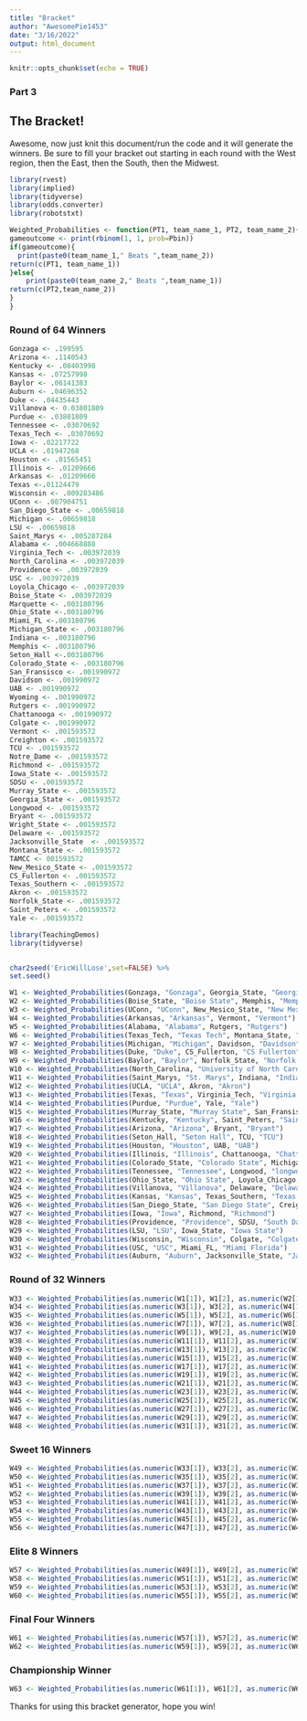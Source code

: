 ```yaml
---
title: "Bracket"
author: "AwesomePie1453"
date: "3/16/2022"
output: html_document
---
```


```r
knitr::opts_chunk$set(echo = TRUE)
```
### Part 3

## The Bracket! 

Awesome, now just knit this document/run the code and it will generate the winners. Be sure to fill your bracket out starting in each round with the West region, then the East, then the South, then the Midwest.

```r
library(rvest)
library(implied)
library(tidyverse)
library(odds.converter)
library(robotstxt)
```


```r

Weighted_Probabilities <- function(PT1, team_name_1, PT2, team_name_2){Pbin = (PT1 *100)/(PT1*100 + PT2*100)
gameoutcome <- print(rbinom(1, 1, prob=Pbin))
if(gameoutcome){
  print(paste0(team_name_1," Beats ",team_name_2))
return(c(PT1, team_name_1))
}else{
    print(paste0(team_name_2," Beats ",team_name_1))
return(c(PT2,team_name_2))
}
}
```

### Round of 64 Winners

```r
Gonzaga <- .199595
Arizona <- .1140543
Kentucky <- .08403998
Kansas <- .07257998
Baylor <- .06141383
Auburn <- .04696352
Duke <- .04435443
Villanova <- 0.03801809
Purdue <- .03801809
Tennessee <- .03070692
Texas_Tech <- .03070692
Iowa <- .02217722
UCLA <- .01947268
Houston <- .01565451
Illinois <- .01209666
Arkansas <- .01209666
Texas <-.01124479
Wisconsin <- .009283486
UConn <- .007904751
San_Diego_State <- .00659818
Michigan <- .00659818
LSU <- .00659818
Saint_Marys <- .005287284
Alabama <- .004668888
Virginia_Tech <- .003972039
North_Carolina <- .003972039
Providence <- .003972039
USC <- .003972039
Loyola_Chicago <- .003972039
Boise_State <- .003972039
Marquette <- .003180796
Ohio_State <-.003180796
Miami_FL <-.003180796
Michigan_State <- .003180796
Indiana <- .003180796
Memphis <- .003180796
Seton_Hall <-.003180796
Colorado_State <- .003180796
San_Fransisco <- .001990972
Davidson <- .001990972
UAB <- .001990972
Wyoming <- .001990972
Rutgers <- .001990972
Chattanooga <- .001990972
Colgate <- .001990972
Vermont <- .001593572
Creighton <- .001593572
TCU <- .001593572
Notre_Dame <- .001593572
Richmond <- .001593572
Iowa_State <- .001593572
SDSU <- .001593572
Murray_State <- .001593572
Georgia_State <- .001593572
Longwood <- .001593572
Bryant <- .001593572
Wright_State <- .001593572
Delaware <- .001593572
Jacksonville_State  <- .001593572
Montana_State <- .001593572
TAMCC <- 001593572
New_Mesico_State <- .001593572
CS_Fullerton <- .001593572
Texas_Southern <- .001593572
Akron <- .001593572
Norfolk_State <- .001593572
Saint_Peters <- .001593572
Yale <- .001593572
```


```r

library(TeachingDemos)
library(tidyverse)


char2seed('EricWillLose',set=FALSE) %>%
set.seed()
```

```r


W1 <- Weighted_Probabilities(Gonzaga, "Gonzaga", Georgia_State, "Georgia St.")
W2 <- Weighted_Probabilities(Boise_State, "Boise State", Memphis, "Memphis")
W3 <- Weighted_Probabilities(UConn, "UConn", New_Mesico_State, "New Mexico State")
W4 <- Weighted_Probabilities(Arkansas, "Arkansas", Vermont, "Vermont")
W5 <- Weighted_Probabilities(Alabama, "Alabama", Rutgers, "Rutgers")
W6 <- Weighted_Probabilities(Texas_Tech, "Texas Tech", Montana_State, "Montana State")
W7 <- Weighted_Probabilities(Michigan, "Michigan", Davidson, "Davidson")
W8 <- Weighted_Probabilities(Duke, "Duke", CS_Fullerton, "CS Fullerton")
W9 <- Weighted_Probabilities(Baylor, "Baylor", Norfolk_State, "Norfolk State")
W10 <- Weighted_Probabilities(North_Carolina, "University of North Carolina", Marquette, "Marquette")
W11 <- Weighted_Probabilities(Saint_Marys, "St. Marys", Indiana, "Indiana")
W12 <- Weighted_Probabilities(UCLA, "UCLA", Akron, "Akron")
W13 <- Weighted_Probabilities(Texas, "Texas", Virginia_Tech, "Virginia Tech")
W14 <- Weighted_Probabilities(Purdue, "Purdue", Yale, "Yale")
W15 <- Weighted_Probabilities(Murray_State, "Murray State", San_Fransisco, "San Fransisco")
W16 <- Weighted_Probabilities(Kentucky, "Kentucky", Saint_Peters, "Saint Peters")
W17 <- Weighted_Probabilities(Arizona, "Arizona", Bryant, "Bryant")
W18 <- Weighted_Probabilities(Seton_Hall, "Seton Hall", TCU, "TCU")
W19 <- Weighted_Probabilities(Houston, "Houston", UAB, "UAB")
W20 <- Weighted_Probabilities(Illinois, "Illinois", Chattanooga, "Chattanooga")
W21 <- Weighted_Probabilities(Colorado_State, "Colorado State", Michigan, "Michigan")
W22 <- Weighted_Probabilities(Tennessee, "Tennessee", Longwood, "longwood")
W23 <- Weighted_Probabilities(Ohio_State, "Ohio State", Loyola_Chicago, "Loyola Chicago")
W24 <- Weighted_Probabilities(Villanova, "Villanova", Delaware, "Delaware")
W25 <- Weighted_Probabilities(Kansas, "Kansas", Texas_Southern, "Texas Southern")
W26 <- Weighted_Probabilities(San_Diego_State, "San Diego State", Creighton, "Creighton")
W27 <- Weighted_Probabilities(Iowa, "Iowa", Richmond, "Richmond")
W28 <- Weighted_Probabilities(Providence, "Providence", SDSU, "South Dakota State")
W29 <- Weighted_Probabilities(LSU, "LSU", Iowa_State, "Iowa State")
W30 <- Weighted_Probabilities(Wisconsin, "Wisconsin", Colgate, "Colgate")
W31 <- Weighted_Probabilities(USC, "USC", Miami_FL, "Miami Florida")
W32 <- Weighted_Probabilities(Auburn, "Auburn", Jacksonville_State, "Jacksonville State")
```
### Round of 32 Winners

```r

W33 <- Weighted_Probabilities(as.numeric(W1[1]), W1[2], as.numeric(W2[1]), W2[2])
W34 <- Weighted_Probabilities(as.numeric(W3[1]), W3[2], as.numeric(W4[1]), W4[2])
W35 <- Weighted_Probabilities(as.numeric(W5[1]), W5[2], as.numeric(W6[1]), W6[2])
W36 <- Weighted_Probabilities(as.numeric(W7[1]), W7[2], as.numeric(W8[1]), W8[2])
W37 <- Weighted_Probabilities(as.numeric(W9[1]), W9[2], as.numeric(W10[1]), W10[2])
W38 <- Weighted_Probabilities(as.numeric(W11[1]), W11[2], as.numeric(W12[1]), W12[2])
W39 <- Weighted_Probabilities(as.numeric(W13[1]), W13[2], as.numeric(W14[1]), W14[2])
W40 <- Weighted_Probabilities(as.numeric(W15[1]), W15[2], as.numeric(W16[1]), W16[2])
W41 <- Weighted_Probabilities(as.numeric(W17[1]), W17[2], as.numeric(W18[1]), W18[2])
W42 <- Weighted_Probabilities(as.numeric(W19[1]), W19[2], as.numeric(W20[1]), W20[2])
W43 <- Weighted_Probabilities(as.numeric(W21[1]), W21[2], as.numeric(W22[1]), W22[2])
W44 <- Weighted_Probabilities(as.numeric(W23[1]), W23[2], as.numeric(W24[1]), W24[2])
W45 <- Weighted_Probabilities(as.numeric(W25[1]), W25[2], as.numeric(W26[1]), W26[2])
W46 <- Weighted_Probabilities(as.numeric(W27[1]), W27[2], as.numeric(W28[1]), W28[2])
W47 <- Weighted_Probabilities(as.numeric(W29[1]), W29[2], as.numeric(W30[1]), W30[2])
W48 <- Weighted_Probabilities(as.numeric(W31[1]), W31[2], as.numeric(W32[1]), W32[2])
```

### Sweet 16 Winners

```r
W49 <- Weighted_Probabilities(as.numeric(W33[1]), W33[2], as.numeric(W34[1]), W34[2])
W50 <- Weighted_Probabilities(as.numeric(W35[1]), W35[2], as.numeric(W36[1]), W36[2])
W51 <- Weighted_Probabilities(as.numeric(W37[1]), W37[2], as.numeric(W38[1]), W38[2])
W52 <- Weighted_Probabilities(as.numeric(W39[1]), W39[2], as.numeric(W40[1]), W40[2])
W53 <- Weighted_Probabilities(as.numeric(W41[1]), W41[2], as.numeric(W42[1]), W42[2])
W54 <- Weighted_Probabilities(as.numeric(W43[1]), W43[2], as.numeric(W44[1]), W44[2])
W55 <- Weighted_Probabilities(as.numeric(W45[1]), W45[2], as.numeric(W46[1]), W46[2])
W56 <- Weighted_Probabilities(as.numeric(W47[1]), W47[2], as.numeric(W48[1]), W48[2])
```

### Elite 8 Winners

```r
W57 <- Weighted_Probabilities(as.numeric(W49[1]), W49[2], as.numeric(W50[1]), W50[2])
W58 <- Weighted_Probabilities(as.numeric(W51[1]), W51[2], as.numeric(W52[1]), W52[2])
W59 <- Weighted_Probabilities(as.numeric(W53[1]), W53[2], as.numeric(W54[1]), W54[2])
W60 <- Weighted_Probabilities(as.numeric(W55[1]), W55[2], as.numeric(W56[1]), W56[2])
```

### Final Four Winners

```r
W61 <- Weighted_Probabilities(as.numeric(W57[1]), W57[2], as.numeric(W58[1]), W58[2])
W62 <- Weighted_Probabilities(as.numeric(W59[1]), W59[2], as.numeric(W60[1]), W60[2])
```

### Championship Winner

```r
W63 <- Weighted_Probabilities(as.numeric(W61[1]), W61[2], as.numeric(W62[1]), W62[2])
```


Thanks for using this bracket generator, hope you win!